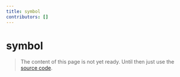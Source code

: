 ```yaml
---
title: symbol
contributors: []
---
```


# symbol

> The content of this page is not yet ready. Until then just use the [source code](https://github.com/fabian-hiller/valibot/blob/main/library/src/schemas/symbol/symbol.ts).
